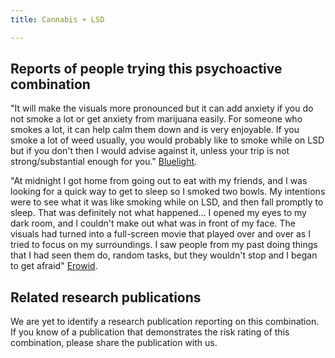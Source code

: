 ---
title: Cannabis + LSD

---

## Reports of people trying this psychoactive combination

"It will make the visuals more pronounced but it can add anxiety if you do not smoke a lot or get anxiety from marijuana easily. For someone who smokes a lot, it can help calm them down and is very enjoyable. If you smoke a lot of weed usually, you would probably like to smoke while on LSD but if you don't then I would advise against it, unless your trip is not strong/substantial enough for you." [Bluelight](https://bluelight.org/xf/threads/combo-subthread-lsd-cannabis.395983/).

"At midnight I got home from going out to eat with my friends, and I was looking for a quick way to get to sleep so I smoked two bowls. My intentions were to see what it was like smoking while on LSD, and then fall promptly to sleep. That was definitely not what happened...  I opened my eyes to my dark room, and I couldn't make out what was in front of my face. The visuals had turned into a full-screen movie that played over and over as I tried to focus on my surroundings. I saw people from my past doing things that I had seen them do, random tasks, but they wouldn't stop and I began to get afraid" [Erowid](https://erowid.org/experiences/exp.php?ID=5100).

## Related research publications

We are yet to identify a research publication reporting on this combination. If you know of a publication that demonstrates the risk rating of this combination, please share the publication with us.



